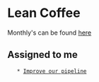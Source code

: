 = Lean Coffee =
Monthly's can be found [[https://livesport.atlassian.net/wiki/spaces/VEL/pages/1106871445/Lean+Coffee+Monthly|here]]

== Assigned to me ==
    * [[Improve our pipeline]]
